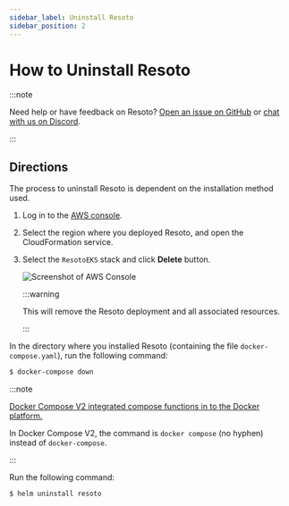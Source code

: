 ```yaml
---
sidebar_label: Uninstall Resoto
sidebar_position: 2
---
```


# How to Uninstall Resoto

:::note

Need help or have feedback on Resoto? [Open an issue on GitHub](https://github.com/someengineering/resoto/issues/new/choose) or [chat with us on Discord](https://discord.gg/someengineering).

:::

## Directions

The process to uninstall Resoto is dependent on the installation method used.

<Tabs groupId="install-method" querystring>

<TabItem value="aws" label="AWS">

1. Log in to the [AWS console](https://console.aws.amazon.com).

2. Select the region where you deployed Resoto, and open the CloudFormation service.

3. Select the `ResotoEKS` stack and click **Delete** button.

   ![Screenshot of AWS Console](./img/cf-stack.png)

   :::warning

   This will remove the Resoto deployment and all associated resources.

   :::

</TabItem>

<TabItem value="docker" label="Docker">

In the directory where you installed Resoto (containing the file `docker-compose.yaml`), run the following command:

```bash
$ docker-compose down
```

:::note

[Docker Compose V2 integrated compose functions in to the Docker platform.](https://docs.docker.com/compose/#compose-v2-and-the-new-docker-compose-command)

In Docker Compose V2, the command is `docker compose` (no hyphen) instead of `docker-compose`.

:::

</TabItem>

<TabItem value="kubernetes" label="Kubernetes">

Run the following command:

```bash
$ helm uninstall resoto
```

</TabItem>

</Tabs>
